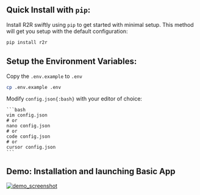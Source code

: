 ## Quick Install with `pip`:

Install R2R swiftly using `pip` to get started with minimal setup. This method will get you setup with the default configuration:

```bash
pip install r2r
```

## Setup the Environment Variables:

Copy the `.env.example` to `.env`

```bash
cp .env.example .env
```

Modify `config.json{:bash}` with your editor of choice:

    ```bash
    vim config.json
    # or
    nano config.json
    # or
    code config.json
    # or
    cursor config.json
    ```

## Demo: Installation and launching Basic App

[![demo_screenshot](./demo_screenshot.png)](https://github.com/SciPhi-AI/r2r/assets/68796651/c648ab67-973a-416a-985e-2eafb0a41ef0)
